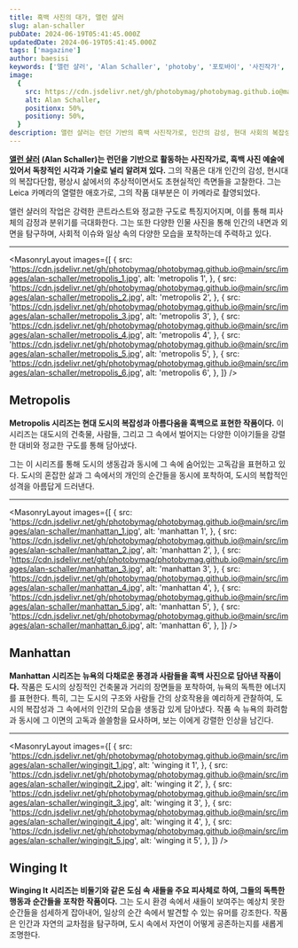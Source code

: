 ```yaml
---
title: 흑백 사진의 대가, 앨런 샬러
slug: alan-schaller
pubDate: 2024-06-19T05:41:45.000Z
updatedDate: 2024-06-19T05:41:45.000Z
tags: ['magazine']
author: baesisi
keywords: ['앨런 샬러', 'Alan Schaller', 'photoby', '포토바이', '사진작가', 'photography']
image:
  {
    src: https://cdn.jsdelivr.net/gh/photobymag/photobymag.github.io@main/src/images/alan-schaller/metropolis_3.jpg,
    alt: Alan Schaller,
    positionx: 50%,
    positiony: 50%,
  }
description: 앨런 샬러는 런던 기반의 흑백 사진작가로, 인간의 감성, 현대 사회의 복잡성, 일상의 추상적이고 초현실적인 요소들을 탐구한다. 그의 대표작 'Metropolis'는 도시의 복잡성과 고독을, 'Manhattan'은 뉴욕의 에너지와 고독을, 'Winging It'은 도심 속 새들의 유머와 경이로움을 포착한다.
---
```



**[앨런 샬러](https://alanschaller.com/?utm_source=referral&utm_medium=website&utm_campign=photoby_xyz) (Alan Schaller)는 런던을 기반으로 활동하는 사진작가로, 흑백 사진 예술에 있어서 독창적인 시각과 기술로 널리 알려져 있다.**
그의 작품은 대개 인간의 감성, 현시대의 복잡다단함, 평상시 삶에서의 추상적이면서도 초현실적인 측면들을 고찰한다.
그는 Leica 카메라의 열렬한 애호가로, 그의 작품 대부분은 이 카메라로 촬영되었다.

앨런 샬러의 작업은 강력한 콘트라스트와 정교한 구도로 특징지어지며, 이를 통해 피사체의 감정과 분위기를 극대화한다.
그는 또한 다양한 인물 사진을 통해 인간의 내면과 외면을 탐구하며, 사회적 이슈와 일상 속의 다양한 모습을 포착하는데 주력하고 있다.

---

<MasonryLayout
  images={[
    {
      src: 'https://cdn.jsdelivr.net/gh/photobymag/photobymag.github.io@main/src/images/alan-schaller/metropolis_1.jpg',
      alt: 'metropolis 1',
    },
    {
      src: 'https://cdn.jsdelivr.net/gh/photobymag/photobymag.github.io@main/src/images/alan-schaller/metropolis_2.jpg',
      alt: 'metropolis 2',
    },
    {
      src: 'https://cdn.jsdelivr.net/gh/photobymag/photobymag.github.io@main/src/images/alan-schaller/metropolis_3.jpg',
      alt: 'metropolis 3',
    },
    {
      src: 'https://cdn.jsdelivr.net/gh/photobymag/photobymag.github.io@main/src/images/alan-schaller/metropolis_4.jpg',
      alt: 'metropolis 4',
    },
    {
      src: 'https://cdn.jsdelivr.net/gh/photobymag/photobymag.github.io@main/src/images/alan-schaller/metropolis_5.jpg',
      alt: 'metropolis 5',
    },
    {
      src: 'https://cdn.jsdelivr.net/gh/photobymag/photobymag.github.io@main/src/images/alan-schaller/metropolis_6.jpg',
      alt: 'metropolis 6',
    },
  ]}
/>

## Metropolis

**Metropolis 시리즈는 현대 도시의 복잡성과 아름다움을 흑백으로 표현한 작품이다.**
이 시리즈는 대도시의 건축물, 사람들, 그리고 그 속에서 벌어지는 다양한 이야기들을 강렬한 대비와 정교한 구도를 통해 담아냈다.

그는 이 시리즈를 통해 도시의 생동감과 동시에 그 속에 숨어있는 고독감을 표현하고 있다.
도시의 혼잡한 삶과 그 속에서의 개인의 순간들을 동시에 포착하여, 도시의 복합적인 성격을 아름답게 드러낸다.

---

<MasonryLayout
  images={[
    {
      src: 'https://cdn.jsdelivr.net/gh/photobymag/photobymag.github.io@main/src/images/alan-schaller/manhattan_1.jpg',
      alt: 'manhattan 1',
    },
    {
      src: 'https://cdn.jsdelivr.net/gh/photobymag/photobymag.github.io@main/src/images/alan-schaller/manhattan_2.jpg',
      alt: 'manhattan 2',
    },
    {
      src: 'https://cdn.jsdelivr.net/gh/photobymag/photobymag.github.io@main/src/images/alan-schaller/manhattan_3.jpg',
      alt: 'manhattan 3',
    },
    {
      src: 'https://cdn.jsdelivr.net/gh/photobymag/photobymag.github.io@main/src/images/alan-schaller/manhattan_4.jpg',
      alt: 'manhattan 4',
    },
    {
      src: 'https://cdn.jsdelivr.net/gh/photobymag/photobymag.github.io@main/src/images/alan-schaller/manhattan_5.jpg',
      alt: 'manhattan 5',
    },
    {
      src: 'https://cdn.jsdelivr.net/gh/photobymag/photobymag.github.io@main/src/images/alan-schaller/manhattan_6.jpg',
      alt: 'manhattan 6',
    },
  ]}
/>

## Manhattan

**Manhattan 시리즈는 뉴욕의 다채로운 풍경과 사람들을 흑백 사진으로 담아낸 작품이다.**
작품은 도시의 상징적인 건축물과 거리의 장면들을 포착하여, 뉴욕의 독특한 에너지를 표현한다.
특히, 그는 도시의 구조와 사람들 간의 상호작용을 예리하게 관찰하여, 도시의 복잡성과 그 속에서의 인간의 모습을 생동감 있게 담아냈다.
작품 속 뉴욕의 화려함과 동시에 그 이면의 고독과 쓸쓸함을 묘사하며, 보는 이에게 강렬한 인상을 남긴다.

---

<MasonryLayout
  images={[
    {
      src: 'https://cdn.jsdelivr.net/gh/photobymag/photobymag.github.io@main/src/images/alan-schaller/wingingit_1.jpg',
      alt: 'winging it 1',
    },
    {
      src: 'https://cdn.jsdelivr.net/gh/photobymag/photobymag.github.io@main/src/images/alan-schaller/wingingit_2.jpg',
      alt: 'winging it 2',
    },
    {
      src: 'https://cdn.jsdelivr.net/gh/photobymag/photobymag.github.io@main/src/images/alan-schaller/wingingit_3.jpg',
      alt: 'winging it 3',
    },
    {
      src: 'https://cdn.jsdelivr.net/gh/photobymag/photobymag.github.io@main/src/images/alan-schaller/wingingit_4.jpg',
      alt: 'winging it 4',
    },
    {
      src: 'https://cdn.jsdelivr.net/gh/photobymag/photobymag.github.io@main/src/images/alan-schaller/wingingit_5.jpg',
      alt: 'winging it 5',
    },
  ]}
/>

## Winging It

**Winging It 시리즈는 비둘기와 같은 도심 속 새들을 주요 피사체로 하여, 그들의 독특한 행동과 순간들을 포착한 작품이다.**
그는 도시 환경 속에서 새들이 보여주는 예상치 못한 순간들을 섬세하게 잡아내어, 일상의 순간 속에서 발견할 수 있는 유머를 강조한다.
작품은 인간과 자연의 교차점을 탐구하며, 도시 속에서 자연이 어떻게 공존하는지를 새롭게 조명한다.

